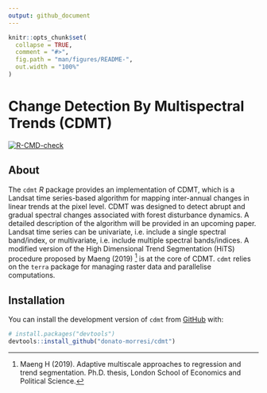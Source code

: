 ```yaml
---
output: github_document
---
```


<!-- README.md is generated from README.Rmd. Please edit that file -->

```r
knitr::opts_chunk$set(
  collapse = TRUE,
  comment = "#>",
  fig.path = "man/figures/README-",
  out.width = "100%"
)
```

# Change Detection By Multispectral Trends (CDMT)

<!-- badges: start -->
[![R-CMD-check](https://github.com/donato-morresi/cdmt/workflows/R-CMD-check/badge.svg)](https://github.com/donato-morresi/cdmt/actions)
<!-- badges: end -->

## About

The `cdmt` *R* package provides an implementation of CDMT, which is a Landsat time series-based algorithm for mapping inter-annual changes in linear trends at the pixel level.
CDMT was designed to detect abrupt and gradual spectral changes associated with forest disturbance dynamics. A detailed description of the algorithm will be provided in an upcoming paper. Landsat time series can be univariate, i.e. include a single spectral band/index, or multivariate, i.e. include multiple spectral bands/indices.
A modified version of the High Dimensional Trend Segmentation (HiTS) procedure proposed by Maeng (2019) [^1] is at the core of CDMT.
`cdmt` relies on the `terra` package for managing raster data and parallelise computations.


[^1]: Maeng H (2019). Adaptive multiscale approaches to regression and trend segmentation. Ph.D. thesis, London School of Economics and Political Science.


## Installation

You can install the development version of `cdmt` from [GitHub](https://github.com/) with:

``` r
# install.packages("devtools")
devtools::install_github("donato-morresi/cdmt")
```



